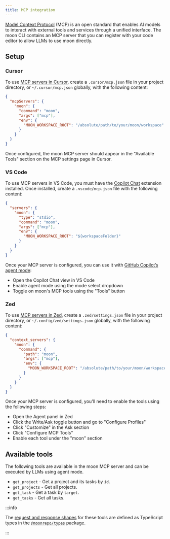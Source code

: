 ```yaml
---
title: MCP integration
---
```



<VersionLabel version="1.37.0" header />

[Model Context Protocol](https://modelcontextprotocol.io) (MCP) is an open standard that enables AI
models to interact with external tools and services through a unified interface. The moon CLI
contains an MCP server that you can register with your code editor to allow LLMs to use moon
directly.

## Setup

### Cursor

To use [MCP servers in Cursor](https://docs.cursor.com/context/model-context-protocol), create a
`.cursor/mcp.json` file in your project directory, or `~/.cursor/mcp.json` globally, with the
following content:

```json title=".cursor/mcp.json"
{
  "mcpServers": {
    "moon": {
      "command": "moon",
      "args": ["mcp"],
      "env": {
        "MOON_WORKSPACE_ROOT": "/absolute/path/to/your/moon/workspace"
      }
    }
  }
}
```

Once configured, the moon MCP server should appear in the "Available Tools" section on the MCP
settings page in Cursor.

### VS Code

To use MCP servers in VS Code, you must have the
[Copilot Chat](https://code.visualstudio.com/docs/copilot/chat/copilot-chat) extension installed.
Once installed, create a `.vscode/mcp.json` file with the following content:

```json title=".vscode/mcp.json"
{
  "servers": {
    "moon": {
      "type": "stdio",
      "command": "moon",
      "args": ["mcp"],
      "env": {
        "MOON_WORKSPACE_ROOT": "${workspaceFolder}"
      }
    }
  }
}
```

Once your MCP server is configured, you can use it with
[GitHub Copilot’s agent mode](https://code.visualstudio.com/docs/copilot/chat/chat-agent-mode):

- Open the Copilot Chat view in VS Code
- Enable agent mode using the mode select dropdown
- Toggle on moon's MCP tools using the "Tools" button

### Zed

To use [MCP servers in Zed](https://zed.dev/docs/ai/mcp), create a `.zed/settings.json` file in your
project directory, or `~/.config/zed/settings.json` globally, with the following content:

```json title=".zed/settings.json"
{
  "context_servers": {
    "moon": {
      "command": {
        "path": "moon",
        "args": ["mcp"],
        "env": {
          "MOON_WORKSPACE_ROOT": "/absolute/path/to/your/moon/workspace"
        }
      }
    }
  }
}
```

Once your MCP server is configured, you'll need to enable the tools using the following steps:

- Open the Agent panel in Zed
- Click the Write/Ask toggle button and go to "Configure Profiles"
- Click "Customize" in the Ask section
- Click "Configure MCP Tools"
- Enable each tool under the "moon" section

## Available tools

The following tools are available in the moon MCP server and can be executed by LLMs using agent
mode.

- `get_project` - Get a project and its tasks by `id`.
- `get_projects` - Get all projects.
- `get_task` - Get a task by `target`.
- `get_tasks` - Get all tasks.

:::info

The
[request and response shapes](https://github.com/moonrepo/moon/blob/master/packages/types/src/mcp.ts)
for these tools are defined as TypeScript types in the
[`@moonrepo/types`](https://www.npmjs.com/package/@moonrepo/types) package.

:::

